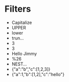 # Filters

* Capitalize
* UPPER
* lower
* trun...
* 3
* 3
* Hello Jimmy
* %26
* NEST...
* \{"a":"b","c":[1,2,3]}
* \{"a":1,"b":[1,2],"c":"hello"}
